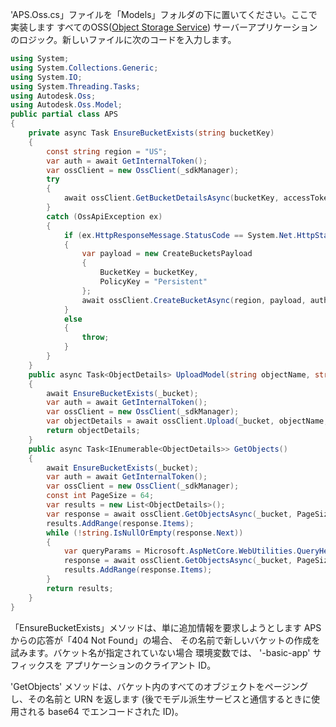 'APS.Oss.cs」ファイルを「Models」フォルダの下に置いてください。ここで実装します
すべてのOSS([Object Storage Service](https://aps.autodesk.com/en/docs/data/v2/developers_guide/basics/#object-storage-service-oss))
サーバーアプリケーションのロジック。新しいファイルに次のコードを入力します。

```csharp title="Models/APS.Oss.cs"
using System;
using System.Collections.Generic;
using System.IO;
using System.Threading.Tasks;
using Autodesk.Oss;
using Autodesk.Oss.Model;
public partial class APS
{
    private async Task EnsureBucketExists(string bucketKey)
    {
        const string region = "US";
        var auth = await GetInternalToken();
        var ossClient = new OssClient(_sdkManager);
        try
        {
            await ossClient.GetBucketDetailsAsync(bucketKey, accessToken: auth.AccessToken);
        }
        catch (OssApiException ex)
        {
            if (ex.HttpResponseMessage.StatusCode == System.Net.HttpStatusCode.NotFound)
            {
                var payload = new CreateBucketsPayload
                {
                    BucketKey = bucketKey,
                    PolicyKey = "Persistent"
                };
                await ossClient.CreateBucketAsync(region, payload, auth.AccessToken);
            }
            else
            {
                throw;
            }
        }
    }
    public async Task<ObjectDetails> UploadModel(string objectName, string pathToFile)
    {
        await EnsureBucketExists(_bucket);
        var auth = await GetInternalToken();
        var ossClient = new OssClient(_sdkManager);
        var objectDetails = await ossClient.Upload(_bucket, objectName, pathToFile, auth.AccessToken, new System.Threading.CancellationToken());
        return objectDetails;
    }
    public async Task<IEnumerable<ObjectDetails>> GetObjects()
    {
        await EnsureBucketExists(_bucket);
        var auth = await GetInternalToken();
        var ossClient = new OssClient(_sdkManager);
        const int PageSize = 64;
        var results = new List<ObjectDetails>();
        var response = await ossClient.GetObjectsAsync(_bucket, PageSize, accessToken: auth.AccessToken);
        results.AddRange(response.Items);
        while (!string.IsNullOrEmpty(response.Next))
        {
            var queryParams = Microsoft.AspNetCore.WebUtilities.QueryHelpers.ParseQuery(new Uri(response.Next).Query);
            response = await ossClient.GetObjectsAsync(_bucket, PageSize, startAt: queryParams["startAt"], accessToken: auth.AccessToken);
            results.AddRange(response.Items);
        }
        return results;
    }
}
```

「EnsureBucketExists」メソッドは、単に追加情報を要求しようとします
APSからの応答が「404 Not Found」の場合、
その名前で新しいバケットの作成を試みます。バケット名が指定されていない場合
環境変数では、 '-basic-app' サフィックスを
アプリケーションのクライアント ID。

'GetObjects' メソッドは、バケット内のすべてのオブジェクトをページングし、その名前と URN を返します
(後でモデル派生サービスと通信するときに使用される base64 でエンコードされた ID)。